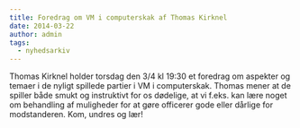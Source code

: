 ```yaml
---
title: Foredrag om VM i computerskak af Thomas Kirknel
date: 2014-03-22
author: admin
tags:
  - nyhedsarkiv
---
```


Thomas Kirknel holder torsdag den 3/4 kl 19:30 et foredrag om aspekter og temaer i de nyligt spillede partier i VM i computerskak. Thomas mener at de spiller både smukt og instruktivt for os dødelige, at vi f.eks. kan lære noget om behandling af muligheder for at gøre officerer gode eller dårlige for modstanderen. Kom, undres og lær!
